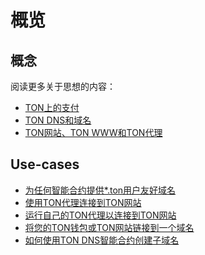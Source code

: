# 概览

## 概念

阅读更多关于思想的内容：

- [TON上的支付](https://blog.ton.org/ton-payments)
- [TON DNS和域名](/participate/web3/dns)
- [TON网站、TON WWW和TON代理](https://blog.ton.org/ton-sites)

## Use-cases

- [为任何智能合约提供\*.ton用户友好域名](/participate/web3/dns)
- [使用TON代理连接到TON网站](/participate/web3/setting-proxy)
- [运行自己的TON代理以连接到TON网站](/participate/web3/sites-and-proxy)
- [将您的TON钱包或TON网站链接到一个域名](/participate/web3/site-management)
- [如何使用TON DNS智能合约创建子域名](/participate/web3/site-management#how-to-set-up-subdomains)
